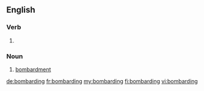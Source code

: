 ==English==

===Verb===
{{head|en|present participle}}

# {{present participle of|bombard|lang=en|nocat=1}}

===Noun===
{{en-noun}}

# [[bombardment]]

[[de:bombarding]]
[[fr:bombarding]]
[[my:bombarding]]
[[fi:bombarding]]
[[vi:bombarding]]